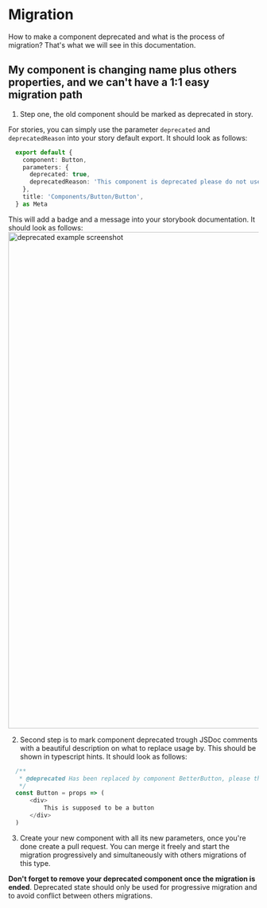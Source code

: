 
<Meta title="Migration"/>

# Migration

  How to make a component deprecated and what is the process of migration? That's what we will see in this documentation.

## My component is changing name plus others properties, and we can't have a 1:1 easy migration path

1. Step one, the old component should be marked as deprecated in story.

  For stories, you can simply use the parameter `deprecated` and `deprecatedReason` into your story default export. It should look as follows:

  ```typescript
    export default {
      component: Button,
      parameters: {
        deprecated: true,
        deprecatedReason: 'This component is deprecated please do not use it any more.',
      },
      title: 'Components/Button/Button',
    } as Meta
  ```

  This will add a badge and a message into your storybook documentation. It should look as follows:
  <img src="https://scaleway-ui-storybook-images.s3.fr-par.scw.cloud/Screenshot%202022-05-17%20at%2016.23.10.png" alt="deprecated example screenshot" width="1000px" />

2. Second step is to mark component deprecated trough JSDoc comments with a beautiful description on what to replace usage by. This should be shown in typescript hints. It should look as follows:

  ```typescript
    /**
     * @deprecated Has been replaced by component BetterButton, please this one instead.
     */
    const Button = props => (
        <div>
            This is supposed to be a button
        </div>
    )
  ```


3. Create your new component with all its new parameters, once you're done create a pull request. You can merge it freely and start the migration progressively and simultaneously with others migrations of this type.

  **Don't forget to remove your deprecated component once the migration is ended**. Deprecated state should only be used for progressive migration and to avoid conflict between others migrations.
